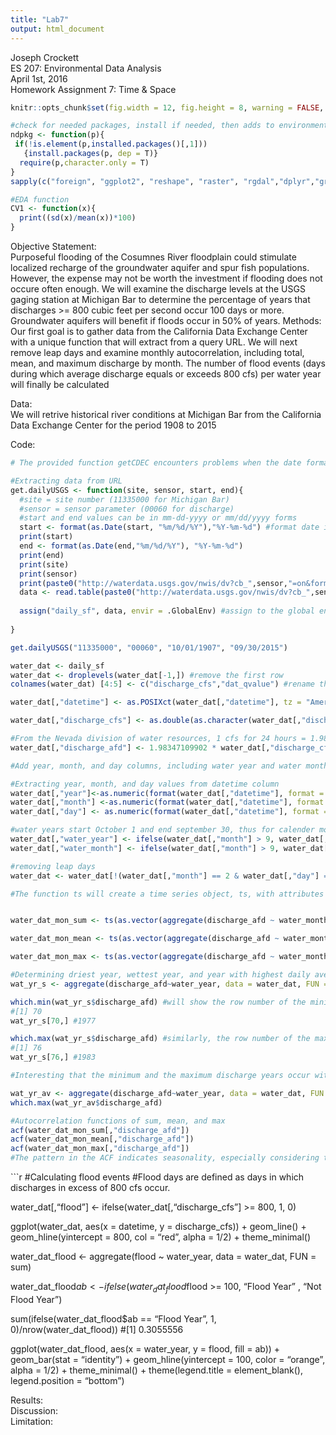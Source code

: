 ```yaml
---
title: "Lab7"
output: html_document
---
```


Joseph Crockett  
ES 207: Environmental Data Analysis  
April 1st, 2016  
Homework Assignment 7: Time & Space  


```r
knitr::opts_chunk$set(fig.width = 12, fig.height = 8, warning = FALSE, message = FALSE)

#check for needed packages, install if needed, then adds to environment
ndpkg <- function(p){
 if(!is.element(p,installed.packages()[,1]))
   {install.packages(p, dep = T)}
  require(p,character.only = T)
}
sapply(c("foreign", "ggplot2", "reshape", "raster", "rgdal","dplyr","gridExtra"), ndpkg)

#EDA function
CV1 <- function(x){
  print((sd(x)/mean(x))*100)
}

```


Objective Statement:   
Purposeful flooding of the Cosumnes River floodplain could stimulate localized recharge of the groundwater aquifer and spur fish populations.  However, the expense may not be worth the investment if flooding does not occure often enough. We will examine the discharge levels at the USGS gaging station at Michigan Bar to determine the percentage of years that discharges >= 800 cubic feet per second occur 100 days or more.  Groundwater aquifers will benefit if floods occur in 50% of years. 
Methods:  
Our first goal is to gather data from the California Data Exchange Center with a unique function that will extract from a query URL.  We will next remove leap days and examine monthly autocorrelation,  including total, mean, and maximum discharge by month.  The number of flood events (days during which average discharge equals or exceeds 800 cfs) per water year will finally be calculated

Data:  
We will retrive historical river conditions at Michigan Bar from the California Data Exchange Center for the period 1908 to 2015


Code: 
```r
# The provided function getCDEC encounters problems when the date format "m/d/Y" is used: csv files will not be written with the / symbol.  The fixed function, also provided, corrects this with the addition of "as.character(strptime(...))" on lines 53 and 54.  An alternative to this would be to use the function "format" to rearrange the start and end times to "m-d-Y" regardless of the input format.

#Extracting data from URL
get.dailyUSGS <- function(site, sensor, start, end){
  #site = site number (11335000 for Michigan Bar)
  #sensor = sensor parameter (00060 for discharge)
  #start and end values can be in mm-dd-yyyy or mm/dd/yyyy forms
  start <- format(as.Date(start, "%m/%d/%Y"),"%Y-%m-%d") #format date in form m - d - y for URL
  print(start)
  end <- format(as.Date(end,"%m/%d/%Y"), "%Y-%m-%d")
  print(end)
  print(site)
  print(sensor)
  print(paste0("http://waterdata.usgs.gov/nwis/dv?cb_",sensor,"=on&format=rdb&site_no=",site,"&referred_mo dule=sw&period=&begin_date=",start,"&end_date=",end))
  data <- read.table(paste0("http://waterdata.usgs.gov/nwis/dv?cb_",sensor,"=on&format=rdb&site_no=",site,"&referred_module=sw&period=&begin_date=",start,"&end_date=",end), header = T) #header = T removes one of the two unnecessary rows
  
  assign("daily_sf", data, envir = .GlobalEnv) #assign to the global environment
  
}

```

```r
get.dailyUSGS("11335000", "00060", "10/01/1907", "09/30/2015")

water_dat <- daily_sf
water_dat <- droplevels(water_dat[-1,]) #remove the first row
colnames(water_dat) [4:5] <- c("discharge_cfs","dat_qvalue") #rename the last two columns

water_dat[,"datetime"] <- as.POSIXct(water_dat[,"datetime"], tz = "America/Los_Angeles") #convert datetime into POSIXct format, with timezone PST.

water_dat[,"discharge_cfs"] <- as.double(as.character(water_dat[,"discharge_cfs"])) #convert discharge cfs to numeric(double format)

#From the Nevada division of water resources, 1 cfs for 24 hours = 1.9835 Acre-Feet
water_dat[,"discharge_afd"] <- 1.98347109902 * water_dat[,"discharge_cfs"]

```

```r
#Add year, month, and day columns, including water year and water month columns

#Extracting year, month, and day values from datetime column
water_dat[,"year"]<-as.numeric(format(water_dat[,"datetime"], format = "%Y"))  
water_dat[,"month"] <-as.numeric(format(water_dat[,"datetime"], format = "%m"))
water_dat[,"day"] <- as.numeric(format(water_dat[,"datetime"], format = "%d"))

#water years start October 1 and end september 30, thus for calender months >9, we can add 1 to the year because it will be in the next year. We also reorder months so that october = 1 and september =12
water_dat[,"water_year"] <- ifelse(water_dat[,"month"] > 9, water_dat[,"year"] + 1, water_dat[,"year"])
water_dat[,"water_month"] <- ifelse(water_dat[,"month"] > 9, water_dat[,"month"] - 9, water_dat[,"month"] + 3)

#removing leap days
water_dat <- water_dat[!(water_dat[,"month"] == 2 & water_dat[,"day"] == 29),]

#The function ts will create a time series object, ts, with attributes that make time series analysis easier, such as aligning time axes. Yearly totals will have seasonal variation, so the following functions aggregate by month/year


water_dat_mon_sum <- ts(as.vector(aggregate(discharge_afd ~ water_month + water_year, data = water_dat, FUN = sum)), frequency = 12)

water_dat_mon_mean <- ts(as.vector(aggregate(discharge_afd ~ water_month + water_year, data = water_dat, FUN = mean)), frequency = 12)

water_dat_mon_max <- ts(as.vector(aggregate(discharge_afd ~ water_month + water_year, data = water_dat, FUN = max)), frequency = 12)

#Determining driest year, wettest year, and year with highest daily average discharge
wat_yr_s <- aggregate(discharge_afd~water_year, data = water_dat, FUN = sum)

which.min(wat_yr_s$discharge_afd) #will show the row number of the minimum year sum of discharge_afd
#[1] 70
wat_yr_s[70,] #1977

which.max(wat_yr_s$discharge_afd) #similarly, the row number of the max value
#[1] 76
wat_yr_s[76,] #1983

#Interesting that the minimum and the maximum discharge years occur within 10 years of each other

wat_yr_av <- aggregate(discharge_afd~water_year, data = water_dat, FUN = mean)
which.max(wat_yr_av$discharge_afd)

#Autocorrelation functions of sum, mean, and max
acf(water_dat_mon_sum[,"discharge_afd"])
acf(water_dat_mon_mean[,"discharge_afd"])
acf(water_dat_mon_max[,"discharge_afd"])
#The pattern in the ACF indicates seasonality, especially considering that water year is being used..  Lags at approximately 6 months are negative (summer dry season to winter wet) and 1 year are positive (summer to summer or winter to winter).  Interestingly, the lags two years out are similar to one year away.
```

```r
#Calculating flood events
#Flood days are defined as days in which discharges in excess of 800 cfs occur.


water_dat[,"flood"] <- ifelse(water_dat[,"discharge_cfs"] >= 800, 1, 0)

ggplot(water_dat, aes(x = datetime, y = discharge_cfs)) + geom_line() + geom_hline(yintercept = 800, col = "red", alpha = 1/2) + theme_minimal()

water_dat_flood <- aggregate(flood ~ water_year, data = water_dat, FUN = sum)

water_dat_flood$ab <- ifelse(water_dat_flood$flood >= 100, "Flood Year" , "Not Flood Year")

sum(ifelse(water_dat_flood$ab == "Flood Year", 1, 0)/nrow(water_dat_flood))
#[1] 0.3055556

ggplot(water_dat_flood, aes(x = water_year, y = flood, fill = ab)) + geom_bar(stat = "identity") + geom_hline(yintercept = 100, color = "orange", alpha = 1/2) + theme_minimal() + theme(legend.title = element_blank(), legend.position = "bottom")



Results:  
Discussion:  
Limitation:  
